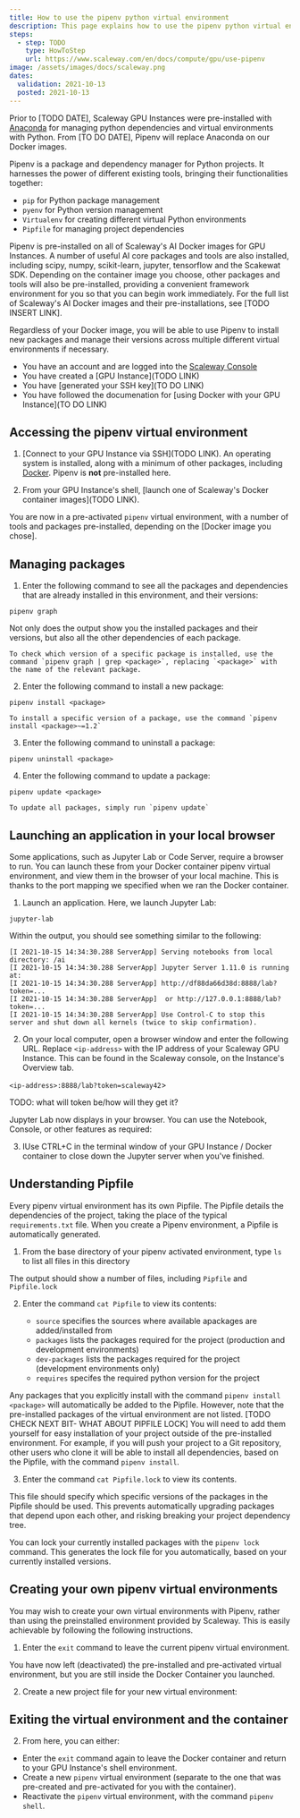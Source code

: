 ```yaml
---
title: How to use the pipenv python virtual environment
description: This page explains how to use the pipenv python virtual environment with your GPU Instance
steps:
  - step: TODO
    type: HowToStep
    url: https://www.scaleway.com/en/docs/compute/gpu/use-pipenv
image: /assets/images/docs/scaleway.png
dates:
  validation: 2021-10-13
  posted: 2021-10-13
---
```



Prior to [TODO DATE], Scaleway GPU Instances were pre-installed with [Anaconda](https://www.anaconda.com) for managing python dependencies and virtual environments with Python. From [TO DO DATE], Pipenv will replace Anaconda on our Docker images.

Pipenv is a package and dependency manager for Python projects. It harnesses the power of different existing tools, bringing their functionalities together: 
  - `pip` for Python package management
  - `pyenv` for Python version management
  - `Virtualenv` for creating different virtual Python environments
  - `Pipfile` for managing project dependencies

Pipenv is pre-installed on all of Scaleway's AI Docker images for GPU Instances. A number of useful AI core packages and tools are also installed, including scipy, numpy, scikit-learn, jupyter, tensorflow and the Scakewat SDK. Depending on the container image you choose, other packages and tools will also be pre-installed, providing a convenient framework environment for you so that you can begin work immediately. For the full list of Scaleway's AI Docker images and their pre-installations, see [TODO INSERT LINK].

Regardless of your Docker image, you will be able to use Pipenv to install new packages and manage their versions across multiple different virtual environments if necessary.

<Message type="requirement">

- You have an account and are logged into the [Scaleway Console](https://console.scaleway.com) 
- You have created a [GPU Instance](TODO LINK)
- You have [generated your SSH key](TO DO LINK)
- You have followed the documenation for [using Docker with your GPU Instance](TO DO LINK)

</Message>

## Accessing the pipenv virtual environment

1. [Connect to your GPU Instance via SSH](TODO LINK). An operating system is installed, along with a minimum of other packages, including [Docker](link). Pipenv is **not** pre-installed here.

2. From your GPU Instance's shell, [launch one of Scaleway's Docker container images](TODO LINK). 

  You are now in a pre-activated `pipenv` virtual environment, with a number of tools and packages pre-installed, depending on the [Docker image you chose].

## Managing packages

1. Enter the following command to see all the packages and dependencies that are already installed in this environment, and their versions:

  `pipenv graph`

  Not only does the output show you the installed packages and their versions, but also all the other dependencies of each package.

  <Message type="tip">

    To check which version of a specific package is installed, use the command `pipenv graph | grep <package>`, replacing `<package>` with the name of the relevant package.
  
  </Message>

2. Enter the following command to install a new package:

  `pipenv install <package>`

  <Message type="tip">

    To install a specific version of a package, use the command `pipenv install <package>~=1.2`

3. Enter the following command to uninstall a package:

  `pipenv uninstall <package>`

4. Enter the following command to update a package:

  `pipenv update <package>`

  <Message type="tip">

    To update all packages, simply run `pipenv update`
  
  </Message>

## Launching an application in your local browser

Some applications, such as Jupyter Lab or Code Server, require a browser to run. You can launch these from your Docker container pipenv virtual environment, and view them in the browser of your local machine. This is thanks to the port mapping we specified when we ran the Docker container.

1. Launch an application. Here, we launch Jupyter Lab:

  `jupyter-lab`

  Within the output, you should see something similar to the following:

  ```
  [I 2021-10-15 14:34:30.288 ServerApp] Serving notebooks from local directory: /ai
  [I 2021-10-15 14:34:30.288 ServerApp] Jupyter Server 1.11.0 is running at:
  [I 2021-10-15 14:34:30.288 ServerApp] http://df88da66d38d:8888/lab?token=...
  [I 2021-10-15 14:34:30.288 ServerApp]  or http://127.0.0.1:8888/lab?token=...
  [I 2021-10-15 14:34:30.288 ServerApp] Use Control-C to stop this server and shut down all kernels (twice to skip confirmation).
  ```

2. On your local computer, open a browser window and enter the following URL. Replace `<ip-address>` with the IP address of your Scaleway GPU Instance. This can be found in the Scaleway console, on the Instance's Overview tab.

  ```<ip-address>:8888/lab?token=scaleway42```>

  TODO: what will token be/how will they get it?

  Jupyter Lab now displays in your browser. You can use the Notebook, Console, or other features as required:

  <Lightbox src="scaleway-jupyter-lab.png" alt="" />

3. IUse CTRL+C in the terminal window of your GPU Instance / Docker container to close down the Jupyter server when you've finished.

## Understanding Pipfile

Every pipenv virtual environment has its own Pipfile. The Pipfile details the dependencies of the project, taking the place of the typical `requirements.txt` file. When you create a Pipenv environment, a Pipfile is automatically generated.

1. From the base directory of your pipenv activated environment, type `ls` to list all files in this directory

  The output should show a number of files, including `Pipfile` and `Pipfile.lock`

2. Enter the command `cat Pipfile` to view its contents:

    - `source` specifies the sources where available apackages are added/installed from 
    - `packages` lists the packages required for the project (production and development environments)
    - `dev-packages` lists the packages required for the project (development environments only)
    - `requires` specifes the required python version for the project

  Any packages that you explicitly install with the command `pipenv install <package>` will automatically be added to the Pipfile. However, note that the pre-installed packages of the virtual environment are not listed. [TODO CHECK NEXT BIT- WHAT ABOUT PIPFILE LOCK] You will need to add them yourself for easy installation of your project outside of the pre-installed environment. For example, if you will push your project to a Git repository, other users who clone it will be able to install all dependencies, based on the Pipfile, with the command `pipenv install`.

3. Enter the command `cat Pipfile.lock` to view its contents.

  This file should specify which specific versions of the packages in the Pipfile should be used. This prevents automatically upgrading packages that depend upon each other, and risking breaking your project dependency tree.

  You can lock your currently installed packages with the `pipenv lock` command. This  generates the lock file for you automatically, based on your currently installed versions.

## Creating your own pipenv virtual environments

You may wish to create your own virtual environments with Pipenv, rather than using the preinstalled environment provided by Scaleway. This is easily achievable by following the following instructions.

1. Enter the `exit` command to leave the current pipenv virtual environment. 

  You have now left (deactivated) the pre-installed and pre-activated virtual environment, but you are still inside the Docker Container you launched. 

2. Create a new project file for your new virtual environment:


## Exiting the virtual environment and the container




2. From here, you can either:

  - Enter the `exit` command again to leave the Docker container and return to your GPU Instance's shell environment.
  - Create a new `pipenv` virtual environment (separate to the one that was pre-created and pre-activated for you with the container).
  - Reactivate the `pipenv` virtual environment, with the command `pipenv shell`.
